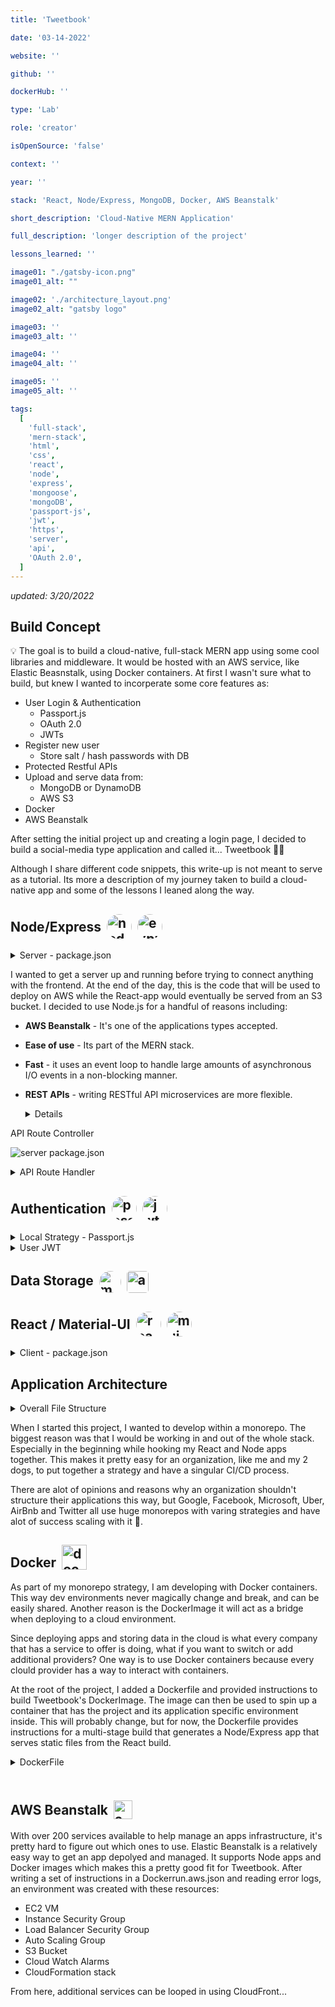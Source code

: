 ```yaml
---
title: 'Tweetbook'

date: '03-14-2022'

website: ''

github: ''

dockerHub: ''

type: 'Lab'

role: 'creator'

isOpenSource: 'false'

context: ''

year: ''

stack: 'React, Node/Express, MongoDB, Docker, AWS Beanstalk'

short_description: 'Cloud-Native MERN Application'

full_description: 'longer description of the project'

lessons_learned: ''

image01: "./gatsby-icon.png"
image01_alt: ""

image02: './architecture_layout.png'
image02_alt: "gatsby logo"

image03: ''
image03_alt: ''

image04: ''
image04_alt: ''

image05: ''
image05_alt: ''

tags:
  [
    'full-stack',
    'mern-stack',
    'html',
    'css',
    'react',
    'node',
    'express',
    'mongoose',
    'mongoDB',
    'passport-js',
    'jwt',
    'https',
    'server',
    'api',
    'OAuth 2.0',
  ]
---
```


*updated: 3/20/2022*

## Build Concept

💡 The goal is to build a cloud-native, full-stack MERN app using some cool libraries and middleware. It would be hosted with an AWS service, like Elastic Beasnstalk, using Docker containers. At first I wasn't sure what to build, but knew I wanted to incorperate some core features as:

- User Login & Authentication
  - Passport.js
  - OAuth 2.0
  - JWTs
- Register new user
  - Store salt / hash passwords with DB
- Protected Restful APIs
- Upload and serve data from:
  - MongoDB or DynamoDB
  - AWS S3
- Docker
- AWS Beanstalk

After setting the initial project up and creating a login page, I decided to build a social-media type application and called it... Tweetbook 🚀✨

Although I share different code snippets, this write-up is not meant to serve as a tutorial. Its more a description of my journey taken to build a cloud-native app and some of the lessons I leaned along the way.

## Node/Express <a href="https://nodejs.org/en/" target="_blank" rel="noreferrer"><img style="margin-left: .25rem; border-radius: 50%; vertical-align: -12px" src="https://w7.pngwing.com/pngs/780/57/png-transparent-node-js-javascript-database-mongodb-native-miscellaneous-text-trademark.png" alt="nodejs logo" width="40" height="auto"/></a> <a href="https://expressjs.com/" target="_blank" rel="noreferrer"><img style="margin-left: .25rem; border-radius: 50%; vertical-align: -12px" src="https://w7.pngwing.com/pngs/925/447/png-transparent-express-js-node-js-javascript-mongodb-node-js-text-trademark-logo.png" alt="express.js logo" width="40" height="auto"/></a>

  <details>
<summary> Server - package.json </summary>

  ![server package.json](/package.json_server.png "Tweetbook file architecture")
</details>

I wanted to get a server up and running before trying to connect anything with the frontend. At the end of the day, this is the code that will be used to deploy on AWS while the React-app would eventually be served from an S3 bucket. I decided to use Node.js for a handful of reasons including:

* **AWS Beanstalk** - It's one of the applications types accepted.
* **Ease of use** - Its part of the MERN stack.
* **Fast** - it uses an event loop to handle large amounts of asynchronous I/O events in a non-blocking manner.
* **REST APIs** - writing RESTful API microservices are more flexible.

  <details>
<summary> API Route Controller </summary>

  ![server package.json](/commentController.png "api route controller")
</details>

  <details>
<summary> API Route Handler </summary>

  ![server package.json](/postRouter.png "exporess router")
</details>


## Authentication <a href="https://www.passportjs.org/" target="_blank" rel="noreferrer"><img style="margin-left: .25rem; border-radius: 50%; vertical-align: -12px" src="https://avatars.githubusercontent.com/u/1160530?s=280&v=4" alt="passport.js logo" width="40" height="auto"/></a> <a href="https://jwt.io/" target="_blank" rel="noreferrer"><img style="margin-left: .25rem; border-radius: 50%; vertical-align: -12px" src="https://coursework.vschool.io/content/images/2016/06/jwt.png" alt="jwt logo" width="40" height="auto"/></a>

  <details>
<summary> Local Strategy - Passport.js </summary>

  ![server package.json](/authController.png "passport jwt function")
</details>

  <details>
<summary> User JWT </summary>

  ![server package.json](/userLogin.png "passport jwt function")
</details>

## Data Storage <a href="https://www.mongodb.com/" target="_blank" rel="noreferrer"><img style="margin-left: .25rem; border-radius: 50%; vertical-align: middle" src="https://code4developers.com/wp-content/uploads/2019/10/MongoDBicon.png" alt="mongodb logo" width="35" height="auto"/></a> <a href="https://aws.amazon.com/pm/serv-s3/?trk=fecf68c9-3874-4ae2-a7ed-72b6d19c8034&sc_channel=ps&sc_campaign=acquisition&sc_medium=ACQ-P|PS-GO|Brand|Desktop|SU|Storage|S3|US|EN|Text&s_kwcid=AL!4422!3!488982706722!e!!g!!aws%20s3&ef_id=Cj0KCQjw29CRBhCUARIsAOboZbJRRosGuyDvkhB_dwWPQlug5EBCIdWcY2xt7kUJ_dcZQZHu9sijLYgaAkNIEALw_wcB:G:s&s_kwcid=AL!4422!3!488982706722!e!!g!!aws%20s3" target="_blank" rel="noreferrer"><img style="margin-left: .25rem; border-radius: 5px; vertical-align: middle" src="https://res.cloudinary.com/hy4kyit2a/f_auto,fl_lossy,q_70/learn/modules/core-aws-services/store-and-retrieve-data-with-aws/images/d5d6add0a50dac23693532aec644c5a6_116-bb-1-a-4-0-a-0-d-46-b-2-863-f-1-d-8-a-362-a-3-c-12.png" alt="aws s3 logo" width="35" height="auto"/></a>

## React / Material-UI <a href="https://reactjs.org/" target="_blank" rel="noreferrer"><img style="margin-left: .25rem; border-radius: 50%; vertical-align: -12px" src="https://cdn.iconscout.com/icon/free/png-256/react-1-282599.png" alt="react.js logo" width="40" height="auto"/></a> <a href="https://mui.com/" target="_blank" rel="noreferrer"><img style="margin-left: .25rem; border-radius: 50%; vertical-align: -12px" src="https://mui.com/static/logo.png" alt="mui logo" width="40" height="auto"/></a>


  <details>
<summary> Client - package.json </summary>

![client package.json](/package.json_client.png "Tweetbook file architecture")
 </details>


## Application Architecture

 <details>
<summary> Overall File Structure </summary>

![Tweetbook file structure](/architecture_all_exp.png "Tweetbook file architecture")
 </details>

When I started this project, I wanted to develop within a monorepo. The biggest reason was that I would be working in and out of the whole stack. Especially in the beginning while hooking my React and Node apps together. This makes it pretty easy for an organization, like me and my 2 dogs, to put together a strategy and have a singular CI/CD process.

There are alot of opinions and reasons why an organization shouldn't structure their applications this way, but Google, Facebook, Microsoft, Uber, AirBnb and Twitter all use huge monorepos with varing strategies and have alot of success scaling with it 🌟.

## Docker <a href="https://hub.docker.com" target="_blank" rel="noreferrer"><img style="margin-left: .25rem; vertical-align: -4px" src="https://www.docker.com/sites/default/files/d8/2019-07/Moby-logo.png" alt="docker-hub" width="40" height="auto"/></a>

As part of my monorepo strategy, I am developing with Docker containers. This way dev environments never magically change and break, and can be easily shared. Another reason is the DockerImage it will act as a bridge when deploying to a cloud environment.

Since deploying apps and storing data in the cloud is what every company that has a service to offer is doing, what if you want to switch or add additional providers? One way is to use Docker containers because every clould provider has a way to interact with containers.

At the root of the project, I added a Dockerfile and provided instructions to build Tweetbook's DockerImage. The image can then be used to spin up a container that has the project and its application specific environment inside. This will probably change, but for now, the Dockerfile provides instructions for a multi-stage build that generates a Node/Express app that serves static files from the React build.

 <details>
<summary> DockerFile  </summary>

 ![dockerfile](/dockerfile.png)
</details>

## AWS Beanstalk <a href="https://aws.amazon.com/elasticbeanstalk/" target="_blank" rel="noreferrer"> <img style="margin-top: 1.5rem; margin-left: .25rem; vertical-align: -7px" src="https://raw.githubusercontent.com/newrelic/newrelic-quickstarts/v0.106.0/quickstarts/aws/aws-elastic-beanstalk/logo.svg" alt="aws beanstalk" width="30" height="auto"/></a>

With over 200 services available to help manage an apps infrastructure, it's pretty hard to figure out which ones to use. Elastic Beanstalk is a relatively easy way to get an app depolyed and managed.
It supports Node apps and Docker images which makes this a pretty good fit for Tweetbook. After writing a set of instructions in a Dockerrun.aws.json and reading error logs, an environment was created with these resources:

* EC2 VM
* Instance Security Group
* Load Balancer Security Group
* Auto Scaling Group
* S3 Bucket
* Cloud Watch Alarms
* CloudFormation stack

From here, additional services can be looped in using CloudFront...